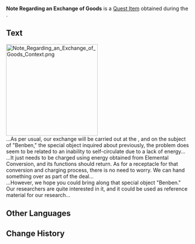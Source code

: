 {{Item Infobox
|id           = 120151
|image        = Item Note Regarding an Exchange of Goods.png
|type         = Quest Items
|description  = A letter, presumably from the Fatui, on which appears to contain certain details of Aderfi's deal with them.
|source1      = [[Rejoice With Me, for What Was Lost Is Now Found]]
}}
'''Note Regarding an Exchange of Goods''' is a [[Quest Item]] obtained during the {{Quest|Rejoice With Me, for What Was Lost Is Now Found}}.

==Text==
[[File:Note Regarding an Exchange of Goods Context.png|250px]]<br>
...As per usual, our exchange will be carried out at the {{Color|help|withered tree behind the mountain}}, and on the subject of "Benben," the special object inquired about previously, the problem does seem to be related to an inability to self-circulate due to a lack of energy...<br>
...It just needs to be charged using energy obtained from Elemental Conversion, and its functions should return. As for a receptacle for that conversion and charging process, there is no need to worry. We can hand something over as part of the deal...<br>
...However, we hope you could bring along that special object "Benben." Our researchers are quite interested in it, and it could be used as reference material for our research...

==Other Languages==
{{Other Languages
|default_hidden = 1
|en      = Note Regarding an Exchange of Goods
|zhs     = 关于货物交易的回函
|zhs_rm  = Guānyú Huòwù Jiāoyì de Huíhán
|zht     = 關於貨物交易的回函
|zht_rm  = Guānyú Huòwù Jiāoyì de Huíhán
|ja      = 貨物取引に関する返書
|ja_rm   = Kamotsu Torihiki ni Kansuru Hensho
|ko      = 화물 교역 건에 대한 회신
|es      = Carta de respuesta sobre la transacción de bienes
|fr      = Note sur un échange de marchandises
|ru      = Записка об обмене
|th      = ตอบกลับเกี่ยวกับการแลกเปลี่ยนสินค้า
|th_rm   = 
|vi      = Hồi Âm Về Giao Dịch Hàng Hóa
|de      = Rückschreiben über den Warenhandel
|id      = Catatan Mengenai Penukaran Barang
|pt      = Sobre a Carta de resposta de transação de propriedade
|tr      = Bir Mal Değişimine Değinen Not
|it      = Nota riguardante uno scambio di beni
}}

==Change History==
{{Change History|3.4}}
